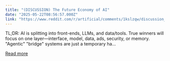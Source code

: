 ```yaml
---
title: "(DISCUSSION) The Future Economy of AI"
date: "2025-05-22T08:56:57.000Z"
link: "https://www.reddit.com/r/artificial/comments/1kslzqw/discussion_the_future_economy_of_ai/"
---
```


TL;DR:
 AI is splitting into front-ends, LLMs, and data/tools. True winners will focus on one layer—interface, model, data, ads, security, or memory. "Agentic" "bridge" systems are just a temporary ha...

[Read more](https://www.reddit.com/r/artificial/comments/1kslzqw/discussion_the_future_economy_of_ai/)
